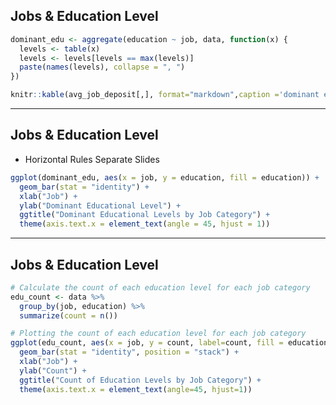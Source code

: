 ## Jobs & Education Level {.unlisted .unnumbered}

```r
dominant_edu <- aggregate(education ~ job, data, function(x) {
  levels <- table(x)
  levels <- levels[levels == max(levels)]
  paste(names(levels), collapse = ", ")
})

knitr::kable(avg_job_deposit[,], format="markdown",caption ='dominant educational level of each category of job')
```

------------------------------------------------------------------------

## Jobs & Education Level {.unlisted .unnumbered}

-   Horizontal Rules Separate Slides

```r
ggplot(dominant_edu, aes(x = job, y = education, fill = education)) +
  geom_bar(stat = "identity") +
  xlab("Job") +
  ylab("Dominant Educational Level") +
  ggtitle("Dominant Educational Levels by Job Category") +
  theme(axis.text.x = element_text(angle = 45, hjust = 1))
```

------------------------------------------------------------------------

## Jobs & Education Level {.unlisted .unnumbered}

```r
# Calculate the count of each education level for each job category
edu_count <- data %>%
  group_by(job, education) %>%
  summarize(count = n())

# Plotting the count of each education level for each job category
ggplot(edu_count, aes(x = job, y = count, label=count, fill = education)) +
  geom_bar(stat = "identity", position = "stack") +
  xlab("Job") +
  ylab("Count") +
  ggtitle("Count of Education Levels by Job Category") +
  theme(axis.text.x = element_text(angle=45, hjust=1))
```
